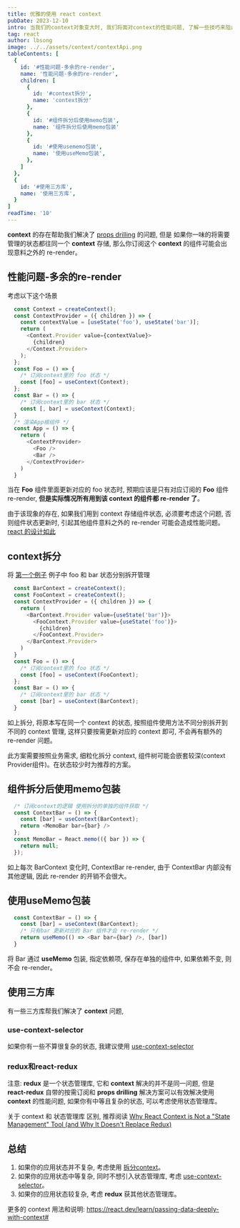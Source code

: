 ```yaml
---
title: 优雅的使用 react context
pubDate: 2023-12-10
intro: 当我们的context对象变大时, 我们将面对context的性能问题, 了解一些技巧来阻止 context 的额外 re-render
tag: react
author: lbsong
image: ../../assets/context/contextApi.png
tableContents: [
  {
    id: '#性能问题-多余的re-render',
    name: '性能问题-多余的re-render',
    children: [
      {
        id: '#context拆分',
        name: 'context拆分'
      },
      {
        id: '#组件拆分后使用memo包装',
        name: '组件拆分后使用memo包装'
      },
      {
        id: '#使用usememo包装',
        name: '使用useMemo包装',
      },
    ]
  },
  {
    id: '#使用三方库',
    name: '使用三方库',
  }
]
readTime: '10'
---
```


**context** 的存在帮助我们解决了 [props drilling](https://react.dev/learn/passing-data-deeply-with-context#context-passes-through-intermediate-components) 的问题, 但是
如果你一味的将需要管理的状态都往同一个 **context** 存储, 那么你订阅这个 **context** 的组件可能会出现意料之外的 re-render。

## 性能问题-多余的re-render

考虑以下这个场景

```javascript
  const Context = createContext();
  const ContextProvider = ({ children }) => {
    const contextValue = [useState('foo'), useState('bar')];
    return (
      <Context.Provider value={contextValue}>
        {children}
      </Context.Provider>
    );
  };
  const Foo = () => {
    /* 订阅context里的 foo 状态 */
    const [foo] = useContext(Context);
  };
  const Bar = () => {
    /* 订阅context里的 bar 状态 */
    const [, bar] = useContext(Context);
  }
  /* 渲染App根组件 */
  const App = () => {
    return (
      <ContextProvider>
        <Foo />
        <Bar />
      </ContextProvider>
    )
  }
```

当在 **Foo** 组件里面更新对应的 foo 状态时, 预期应该是只有对应订阅的 **Foo** 组件 re-render, **但是实际情况所有用到该 context 的组件都 re-render 了**。

由于该现象的存在, 如果我们用到 context 存储组件状态, 必须要考虑这个问题, 否则组件状态更新时, 引起其他组件意料之外的 re-render 可能会造成性能问题。[react 的设计如此](https://github.com/facebook/react/issues/14110)


## context拆分

将 [第一个例子](#性能问题-多余的re-render) 例子中 foo 和 bar 状态分别拆开管理

```javascript
  const BarContext = createContext();
  const FooContext = createContext();
  const ContextProvider = ({ children }) => {
    return (
      <BarContext.Provider value={useState('bar')}>
        <FooContext.Provider value={useState('foo')}>
          {children}
        </FooContext.Provider>
      </BarContext.Provider>
    )
  }
  const Foo = () => {
    /* 订阅context里的 foo 状态 */
    const [foo] = useContext(FooContext);
  };
  const Bar = () => {
    /* 订阅context里的 bar 状态 */
    const [bar] = useContext(BarContext);
  }
```

如上拆分, 将原本写在同一个 context 的状态, 按照组件使用方法不同分别拆开到不同的 context 管理, 这样只要按需更新对应的 context 即可, 不会再有额外的 re-render 问题。

此方案需要按照业务需求, 细粒化拆分 context, 组件树可能会嵌套较深(context Provider组件)。在状态较少时为推荐的方案。

## 组件拆分后使用memo包装

```javascript
  /* 订阅context的逻辑 使用拆分的单独的组件获取 */
  const ContextBar = () => {
    const [bar] = useContext(BarContext);
    return <MemoBar bar={bar} />
  };
  const MemoBar = React.memo(({ bar }) => {
    return null;
  });
```

如上每次 BarContext 变化时, ContextBar re-render, 由于 ContextBar 内部没有其他逻辑, 因此 re-render 的开销不会很大。

## 使用useMemo包装

```javascript
  const ContextBar = () => {
    const [bar] = useContext(BarContext);
    /* 只有bar 更新对应的 Bar 组件才会 re-render */
    return useMemo(() => <Bar bar={bar} />, [bar])
  }
```

将 Bar 通过 **useMemo** 包装, 指定依赖项, 保存在单独的组件中, 如果依赖不变, 则不会 re-render。

## 使用三方库

有一些三方库帮我们解决了 **context** 问题,

### use-context-selector

如果你有一些不算很复杂的状态, 我建议使用 [use-context-selector](https://github.com/dai-shi/use-context-selector)

### redux和react-redux

注意: **redux** 是一个状态管理库, 它和 **context** 解决的并不是同一问题, 但是 **react-redux** 自带的按需订阅和 **props drilling**
解决方案可以有效解决使用 **context** 的性能问题, 如果你有中等且复杂的状态, 可以考虑使用状态管理库。

关于 context 和 状态管理库 区别, 推荐阅读 [Why React Context is Not a "State Management" Tool (and Why It Doesn't Replace Redux)](https://blog.isquaredsoftware.com/2021/01/context-redux-differences/)

## 总结

1. 如果你的应用状态并不复杂, 考虑使用 [拆分context](#context拆分)。
2. 如果你的应用状态中等复杂, 同时不想引入状态管理库, 考虑  [use-context-selector](https://github.com/dai-shi/use-context-selector)。
3. 如果你的应用状态较复杂, 考虑 **redux** 获其他状态管理库。

更多的 context 用法和说明: https://react.dev/learn/passing-data-deeply-with-context#